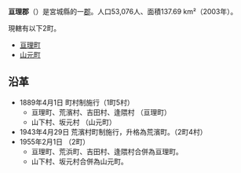 {{日本郡
| 郡 = 亘理郡
| 日文原名 = 亘理郡
| 平假名 = わたりぐん
| 羅馬字拼音 = Watari-gun
| 地圖 =
| 都道府縣 = 宮城縣
| 編號 = 
| 町 = 2
| 村 = 
| 經度 = 
| 緯度 = 
| 註記 = 
|}}
'''亘理郡'''（{{jpn|j=亘理郡|hg=わたりぐん|rm=Watari gun|f=y}}）是宮城縣的一[[郡|郡]]。人口53,076人、面積137.69 km²（2003年）。

現轄有以下2町。
*[[亘理町|亘理町]]
*[[山元町|山元町]]

==沿革==
*1889年4月1日 町村制施行（1町5村）
**亘理町、荒濱村、吉田村、逢隈村 （亘理町）
**山下村、坂元村 （山元町）
*1943年4月29日 荒濱村町制施行，升格為荒濱町。（2町4村）
*1955年2月1日 （2町）
**亘理町、荒浜町、吉田村、逢隈村合併為亘理町。
**山下村、坂元村合併為山元町。

{{磐城國的郡}}
{{宮城縣}}